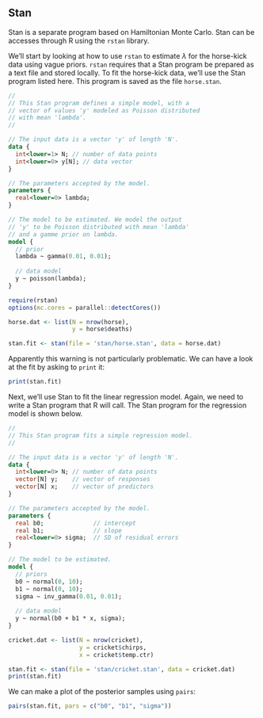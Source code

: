 ## Stan

Stan is a separate program based on Hamiltonian Monte Carlo.  Stan can be accesses through R using the `rstan` library.

We'll start by looking at how to use `rstan` to estimate $\lambda$ for the horse-kick data using vague priors.  `rstan` requires that a Stan program be prepared as a text file and stored locally.  To fit the horse-kick data, we'll use the Stan program listed here.  This program is saved as the file `horse.stan`.
```stan
//
// This Stan program defines a simple model, with a
// vector of values 'y' modeled as Poisson distributed
// with mean 'lambda'.
//

// The input data is a vector 'y' of length 'N'.
data {
  int<lower=1> N; // number of data points
  int<lower=0> y[N]; // data vector
}

// The parameters accepted by the model. 
parameters {
  real<lower=0> lambda;
}

// The model to be estimated. We model the output
// 'y' to be Poisson distributed with mean 'lambda'
// and a gamme prior on lambda.
model {
  // prior
  lambda ~ gamma(0.01, 0.01);
  
  // data model
  y ~ poisson(lambda);
}
```

```r
require(rstan)
options(mc.cores = parallel::detectCores())
```

```r
horse.dat <- list(N = nrow(horse),
                  y = horse$deaths)

stan.fit <- stan(file = 'stan/horse.stan', data = horse.dat)
```

Apparently this warning is not particularly problematic.  We can have a look at the fit by asking to `print` it:
```r
print(stan.fit)
```

Next, we'll use Stan to fit the linear regression model.  Again, we need to write a Stan program that R will call. The Stan program for the regression model is shown below.

```stan
//
// This Stan program fits a simple regression model.
//

// The input data is a vector 'y' of length 'N'.
data {
  int<lower=0> N; // number of data points
  vector[N] y;    // vector of responses
  vector[N] x;    // vector of predictors
}

// The parameters accepted by the model. 
parameters {
  real b0;              // intercept
  real b1;              // slope
  real<lower=0> sigma;  // SD of residual errors
}

// The model to be estimated. 
model {
  // priors
  b0 ~ normal(0, 10);
  b1 ~ normal(0, 10);
  sigma ~ inv_gamma(0.01, 0.01);
  
  // data model
  y ~ normal(b0 + b1 * x, sigma);
}
```

```r
cricket.dat <- list(N = nrow(cricket),
                    y = cricket$chirps,
                    x = cricket$temp.ctr)

stan.fit <- stan(file = 'stan/cricket.stan', data = cricket.dat)
print(stan.fit)
```

We can make a plot of the posterior samples using `pairs`:
```r
pairs(stan.fit, pars = c("b0", "b1", "sigma"))
```
